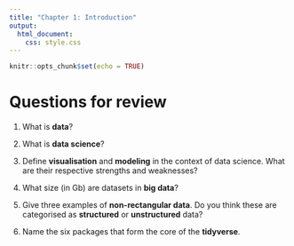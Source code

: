```yaml
---
title: "Chapter 1: Introduction"
output: 
  html_document:
    css: style.css
---
```


```r
knitr::opts_chunk$set(echo = TRUE)
```

# Questions for review

1. What is **data**? 

2. What is **data science**?

3. Define **visualisation** and **modeling** in the context of data science. What are their respective strengths and weaknesses?

4. What size (in Gb) are datasets in **big data**?

5. Give three examples of **non-rectangular data**. Do you think these are categorised as **structured** or **unstructured** data?

6. Name the six packages that form the core of the **tidyverse**.


